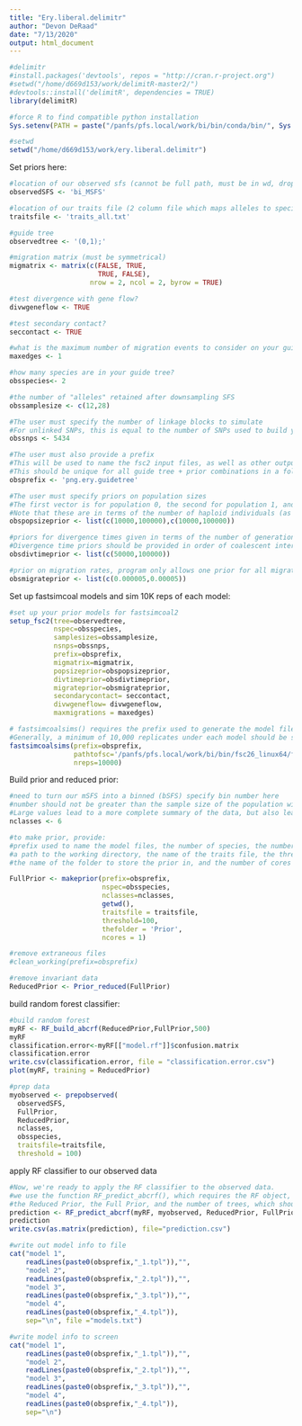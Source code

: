 ```yaml
---
title: "Ery.liberal.delimitr"
author: "Devon DeRaad"
date: "7/13/2020"
output: html_document
---
```


```r
#delimitr
#install.packages('devtools', repos = "http://cran.r-project.org")
#setwd("/home/d669d153/work/delimitR-master2/")
#devtools::install('delimitR', dependencies = TRUE)
library(delimitR)

#force R to find compatible python installation
Sys.setenv(PATH = paste("/panfs/pfs.local/work/bi/bin/conda/bin/", Sys.getenv("PATH"), sep=":"))

#setwd
setwd("/home/d669d153/work/ery.liberal.delimitr")
```

Set priors here:
```r
#location of our observed sfs (cannot be full path, must be in wd, drop .obs file extension)
observedSFS <- 'bi_MSFS'

#location of our traits file (2 column file which maps alleles to species, must be in wd)
traitsfile <- 'traits_all.txt'

#guide tree
observedtree <- '(0,1);'

#migration matrix (must be symmetrical)
migmatrix <- matrix(c(FALSE, TRUE,
                      TRUE, FALSE),
                    nrow = 2, ncol = 2, byrow = TRUE)

#test divergence with gene flow?
divwgeneflow <- TRUE

#test secondary contact?
seccontact <- TRUE

#what is the maximum number of migration events to consider on your guide tree?
maxedges <- 1

#how many species are in your guide tree?
obsspecies<- 2

#the number of "alleles" retained after downsampling SFS
obssamplesize <- c(12,28)

#The user must specify the number of linkage blocks to simulate
#For unlinked SNPs, this is equal to the number of SNPs used to build your observed SFS
obssnps <- 5434

#The user must also provide a prefix
#This will be used to name the fsc2 input files, as well as other output files
#This should be unique for all guide tree + prior combinations in a folder, or files will be overwritten
obsprefix <- 'png.ery.guidetree'

#The user must specify priors on population sizes
#The first vector is for population 0, the second for population 1, and the third for population 2
#Note that these are in terms of the number of haploid individuals (as specified in the fsc2 documentation)
obspopsizeprior <- list(c(10000,100000),c(10000,100000))

#priors for divergence times given in terms of the number of generations and must be supplied as a list of vectors
#Divergence time priors should be provided in order of coalescent interval
obsdivtimeprior <- list(c(50000,100000))

#prior on migration rates, program only allows one prior for all migration rates in the default model sets
obsmigrateprior <- list(c(0.000005,0.00005))
```

Set up fastsimcoal models and sim 10K reps of each model:
```r
#set up your prior models for fastsimcoal2
setup_fsc2(tree=observedtree,
           nspec=obsspecies,
           samplesizes=obssamplesize,
           nsnps=obssnps,
           prefix=obsprefix,
           migmatrix=migmatrix,
           popsizeprior=obspopsizeprior,
           divtimeprior=obsdivtimeprior,
           migrateprior=obsmigrateprior,
           secondarycontact= seccontact,
           divwgeneflow= divwgeneflow,
           maxmigrations = maxedges)

# fastsimcoalsims() requires the prefix used to generate the model files, the path to fastsimcoal2, and # of reps 
#Generally, a minimum of 10,000 replicates under each model should be simulated.
fastsimcoalsims(prefix=obsprefix,
                pathtofsc='/panfs/pfs.local/work/bi/bin/fsc26_linux64/fsc26',
                nreps=10000)

```

Build prior and reduced prior:
```r
#need to turn our mSFS into a binned (bSFS) specify bin number here
#number should not be greater than the sample size of the population with the fewest samples, as this results in sparse sampling of the SFS
#Large values lead to a more complete summary of the data, but also lead to a more sparsely sampled SFS and increased computation times
nclasses <- 6

#to make prior, provide:
#prefix used to name the model files, the number of species, the number of classes to be included in the SFS,
#a path to the working directory, the name of the traits file, the threshold,
#the name of the folder to store the prior in, and the number of cores to use.

FullPrior <- makeprior(prefix=obsprefix,
                       nspec=obsspecies,
                       nclasses=nclasses,
                       getwd(),
                       traitsfile = traitsfile,
                       threshold=100, 
                       thefolder = 'Prior',
                       ncores = 1)

#remove extraneous files
#clean_working(prefix=obsprefix)

#remove invariant data
ReducedPrior <- Prior_reduced(FullPrior)
```

build random forest classifier:
```r
#build random forest
myRF <- RF_build_abcrf(ReducedPrior,FullPrior,500)
myRF
classification.error<-myRF[["model.rf"]]$confusion.matrix
classification.error
write.csv(classification.error, file = "classification.error.csv")
plot(myRF, training = ReducedPrior)

#prep data
myobserved <- prepobserved(
  observedSFS,
  FullPrior,
  ReducedPrior,
  nclasses,
  obsspecies,
  traitsfile=traitsfile,
  threshold = 100)
```

apply RF classifier to our observed data
```r
#Now, we're ready to apply the RF classifier to the observed data.
#we use the function RF_predict_abcrf(), which requires the RF object, the observed dataset,
#the Reduced Prior, the Full Prior, and the number of trees, which should match that used to construct the classifier
prediction <- RF_predict_abcrf(myRF, myobserved, ReducedPrior, FullPrior, 500)
prediction
write.csv(as.matrix(prediction), file="prediction.csv")

#write out model info to file
cat("model 1",
    readLines(paste0(obsprefix,"_1.tpl")),"",
    "model 2",
    readLines(paste0(obsprefix,"_2.tpl")),"",
    "model 3",
    readLines(paste0(obsprefix,"_3.tpl")),"",
    "model 4",
    readLines(paste0(obsprefix,"_4.tpl")),
    sep="\n", file ="models.txt")

#write model info to screen
cat("model 1",
    readLines(paste0(obsprefix,"_1.tpl")),"",
    "model 2",
    readLines(paste0(obsprefix,"_2.tpl")),"",
    "model 3",
    readLines(paste0(obsprefix,"_3.tpl")),"",
    "model 4",
    readLines(paste0(obsprefix,"_4.tpl")),
    sep="\n")
```



